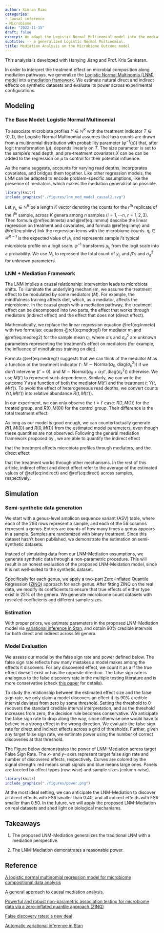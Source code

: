 ```yaml
---
author: Xinran Miao
categories:
- Causal inference
- Microbiome
date: "2022-11-15"
draft: false
excerpt: We adapt the Logistic Normal Multinomial model into the mediation framework, and evaluate its power on semi-synthetic datasets.
subtitle: -- a generalized Logistic Normal Multinomial.
title: Mediation Analysis on the Microbiome Outcome model
---
```

This analysis is developed with Hanying Jiang and Prof. Kris Sankaran.

In order to interpret the treatment effect on microbial composition along mediation pathways, we generalize the [Logistic Normal Multinomia (LNM)  model](https://doi.org/10.1186/s40168-021-01129-3) into a [mediation framework](https://doi.org/10.1037/a0020761). We estimate natural direct and indirect effects on synthetic datasets and evaluate its power across experimental configurations.

## Modeling

### The Base Model: Logistic Normal Multinomial


To associate microbiota profiles $Y\in\mathbb{N}^{K}$ with the treatment indicator $T\in\{0,1\}$, the Logistic Normal Multinomial assumes that taxa counts are drawn from a multinomial distribution with probability parameter ($\varphi^{-1}(\mu$)) that, after logit transformation ($\mu$), depends linearly on $T$. The size parameter is set to the sample's read depth, and pre-treatment covariates $X$ can be can be added to the regression on $\mu$ to control for their potential influence. 


As the name suggests, \textit{multinomial} accounts for varying read depths, \textit{normal} incorporates covariates, and \textit{logistic} bridges them together. 
Like other regression models, the LNM can be adapted to encode problem-specific assumptions, like the presence of mediators, which makes the mediation generalization possible.


```r
library(knitr)
include_graphics("./figures/lnm_med_model_causal2.svg")
``` 





Let $y_{i_r}\in\mathbb{N}^{K}$ be a length $K$ vector denoting the counts for the $r^{th}$ replicate of the $i^{th}$ sample, across $K$ genera among $n$ samples ($i=1,\cdots n$, $r=1, 2, 3$). Then formula \@ref(eq:lnmeta) and \@ref(eq:lnmmu) describe the linear regression on treatment and covariates, and formula \@ref(eq:lnmy) and \@ref(eq:phiinv) link the regression terms with the microbiome counts. $\eta_i\in\mathcal{R}^{K-1}$ is the expected value of $\mu_{i_r}$ and represents sample $i$'s typical microbiota profile on a logit scale. $\varphi^{-1}$ transforms $\mu_{i_r}$ from the logit scale into a probability. We use $N_{i_r}$ to represent the total count of $y_{i_r}$ and $\beta$'s  and $\sigma_d^2$ for unknown parameters.

\begin{equation} 
  \eta_i = \beta_0 + \beta_T  t_i +\beta_X ^{T} x_i
  (\#eq:lnmeta)
\end{equation} 


\begin{equation}
\mu_{i_r} \sim \text{Normal}(\eta_i , \text{diag}(\sigma_k^2 ))
  (\#eq:lnmmu)
\end{equation}

\begin{equation}
y_{i_r} \sim \text{Multinomial}(N_{i_r}, \varphi^{-1}(\mu_{i_r}))
   (\#eq:lnmy)
\end{equation}


\begin{equation}
\varphi^{-1}(\mu_{i_r}) =\left(\dfrac{\exp{\mu_{i_r, 1}}}{1 + \sum_{k=1}^{K-1}\exp{\mu_{i_r, k}}}, \cdots, \dfrac{\exp{\mu_{i_r, K-1}}}{1 + \sum_{k=1}^{K-1}\exp{\mu_{i_r, k}}}, \dfrac{1}{1 + \sum_{k=1}^{K-1}\exp{\mu_{i_r, k}}}
    \right)
    (\#eq:phiinv)
\end{equation}






### LNM + Mediation Framework



The LNM implies a causal relationship: intervention leads to microbiota shifts. To  illuminate the underlying mechanism, we assume the treatment effect to be modulated by some mediators ($M$). For example, the mindfulness training affects diet, which, as a mediator, affects the microbiome. In the causal graph with a mediation pathway, the treatment effect can be decomposed into two parts, the effect that works through mediators (indirect effect) and the effect that does not (direct effect). 



Mathematically, we replace the linear regression equation \@ref(eq:lnmeta) with two formulas: equations \@ref(eq:medreg1) for mediator $m_i$ and \@ref(eq:medreg2) for the sample mean $\eta_i$, where $\alpha$'s and $\sigma_d^2$ are unknown parameters representing the treatment's effect on mediators (for example, the influence of mindfulness training on diet). 

\begin{equation}
    m_i \sim \text{Normal} (\alpha_0 + \alpha_T t_i + \alpha_x^T x_i , \text{diag}(\sigma^2_d))
    (\#eq:medreg1)
\end{equation}

\begin{equation}
  \eta_i = \beta_0 + \beta_T t_i + \beta_M^T m_i + \beta_X^Tx_i
  (\#eq:medreg2)
\end{equation}

Formula \@ref(eq:medreg1) suggests that we can think of the mediator $M$ as a function of the treatment indicator $t'$: $M\sim\text{Normal}(\alpha_0, \text{diag}(\sigma^2_k))$ if we don't intervene ($t'=0$), and $M\sim\text{Normal}(\alpha_0 +\alpha_T t', \text{diag}(\sigma^2_k))$ otherwise. We use $M(t')$ to represent such dependence. Similarly, we can write the outcome $Y$ as a function of both the mediator $M(t')$ and the treatment $t$: $Y(t, M(t'))$. To avoid the effect of heterogeneous read depths, we convert counts $Y(t, M(t'))$ into relative abundance $R(t, M(t'))$.  

In our experiment, we can only observe the $t=t'$ case: $R(1, M(1))$ for the treated group, and  $R(0, M(0))$ for the control group. Their difference is the total treatment effect:
\begin{align*}
  \text{total\ difference}=  R(1, M(1)) - R(0, M(0)).
\end{align*}

As long as our model is good enough, we can counterfactually generate $R(1, M(0))$ and $R(0, M(1))$ from the estimated model parameters, even though these quantities are not observed. Following the general mediation framework proposed by \citep{imai2010general}, we are able to quantify the indirect effect
\begin{equation}
    \delta = \dfrac{1}{2}\sum_{t=0}^1\{R(t, M(1)) - R(t, M(0)) \}
    (\#eq:indirect)
\end{equation}

 that the treatment affects microbiota profiles through mediators,
and the direct effect
\begin{equation}
    \tau =\dfrac{1}{2}\sum_{t'=0}^1\{ R(1, M(t')) - R(0 , M(t'))\}
     (\#eq:direct)
\end{equation}

 that the treatment works through other mechanisms. In the rest of this article, indirect effect and direct effect refer to the average of the estimated values of \@ref(eq:indirect) and \@ref(eq:direct) across samples, respectively.
 
## Simulation

### Semi-synthetic data generation

We start with a genus-level amplicon sequence variant (ASV) table, where each of the $293$ rows represent a sample, and each of the $56$ columns represent a genus. Entries are counts of how many times a genus appears in a sample. Samples are randomized with binary treatment. Since this dataset hasn't been published, we demonstrate the estimation on semi-synthetic datasets.

Instead of simulating data from our LNM-Mediation assumptions, we generate synthetic data through a non-parametric procedure. This will result in an honest evaluation of the proposed LNM-Meidation model, since it is not well-suited to the synthetic dataset.


Specifically for each genus, we apply a two-part Zero-Inflated Quantile Regression ([ZINQ](https://doi.org/10.1186/s40168-021-01129-3)) approach for each genus. After fitting ZINQ on the real data, we modify its coefficients to ensure that true effects of either type exist in 25\% of the genera. We generate microbiome count datasets with rescaled coefficients and different sample sizes.

### Estimation
With proper priors, we estimate parameters in the proposed LNM-Mediation model via [variational inference in Stan](https://doi.org/10.48550/arXiv.1506.03431), and obtain 90\% credible intervals for both direct and indirect across $56$ genera. 

### Model Evaluation

We assess our model by the false sign rate and power defined below. The false sign rate reflects how many mistakes a model makes among the effects it discovers. For any discovered effect, we count it as a \textit{false sign} if the true effect doesn't exist or has the opposite direction. The false sign rate is analogous to the false discovery rate in the multiple testing literature and is more conservative (check [this paper](https://doi.org/10.1093/biostatistics/kxw041) for details).

\begin{align*}
    \text{power}&= \frac{\# \text{ of discoveries with a correct effect direction}}{\#\text{ of true existing effects }}\\
    \text{false sign rate} &= 1-\frac{\# \text{ of discoveries with a correct effect direction}}{\# \text{ of discoveries}}
\end{align*}

To study the relationship between the estimated effect size and the false sign rate, we only claim a model discovers an effect if its 90\% credible interval deviates from zero by some threshold. Setting the threshold to 0 recovers the standard credible interval interpretation, and as the threshold increases from zero, the decision rule becomes conservative. We anticipate the false sign rate to drop along the way, since otherwise one would have to believe in a strong effect in the wrong direction. We evaluate the false sign rate for direct and indirect effects across a grid of thresholds. Further, given any target false sign rate, we estimate power using the number of correct discoveries at that threshold.

The Figure below demonstrates the power of LNM-Mediation across target False Sign Rate. The $x$- and $y$- axes represent target false sign rate and number of discovered effects, respectively. Curves are colored by the signal strength: red means small signals and blue means large ones. Panels are faceted by effect types (row-wise) and sample sizes (column-wise). 




```r
library(knitr)
include_graphics("./figures/power.png")
``` 

At the most ideal setting, we can anticipate the LNM-Mediation to discover all direct effects with FSR smaller than 0.40, and all indirect effects with FSR smaller than 0.50. In the future, we will apply the proposed LNM-Mediation on real datasets and shed light on biological mechanisms.

## Takeaways 

1. The proposed LNM-Mediation generalizes the traditional LNM with a mediation perspective.

2. The LNM-Mediation demonstrates a reasonable power.



## Reference


[A logistic normal multinomial regression model for microbiome compositional data analysis](https://doi.org/10.1111/biom.12079)

[A general approach to causal mediation analysis.](https://doi.org/10.1037/a0020761)

[Powerful and robust non-parametric association testing for microbiome data via a zero-inflated quantile approach (ZINQ)](https://doi.org/10.1186/s40168-021-01129-3)

[False discovery rates: a new deal](https://doi.org/10.1093/biostatistics/kxw041)

[Automatic variational inference in Stan](https://doi.org/10.48550/arXiv.1506.03431)


